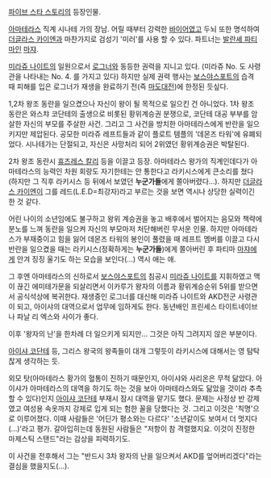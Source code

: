 [[파이브 스타 스토리]]의 등장인물.

[[아마테라스]] 직계 시나테 가의 장남. 어릴 때부터 강력한 [[바이어]]였고 두뇌 또한 명석하여 [[더글라스 카이엔]]과 마찬가지로 검성기 '미러'를 사용 할 수 있다. 파트너는 [[발란셰 파티마]]인 [[마쟈]].

[[미라쥬 나이트]]의 일원으로서 [[로그너]]와 동등한 권력을 지니고 있다. (미라쥬 No. 도 사령관을 나타내는 No. 4. 를 가지고 있다) 하지만 실제 권력 행사는 [[보스야스포트]]의 습격 때 피해를 입은 로그너가 재생을 완료하기 전(즉 [[마도대전]])에 한정된 듯싶다.

1,2차 왕조 동란을 일으켰으나 자신이 왕이 될 목적으로 일으킨 건 아니었다. 1차 왕조 동란은 와스챠 코단테의 출생으로 비롯된 황위계승권 분쟁으로, 코단테 대공 부부를 암살한 자신의 부모를 주살한 사건. 그리고 그 사건을 방치한 아마테라스에게 반란을 일으키지만 제압된다. 공모한 미라쥬 레프트들과 같이 플로트 템플의 '데몬즈 타워'에 유폐되었다. 시나테가는 단절되고, 자신은 사망처리 되어 2위였던 황위계승권은 박탈된다.

2차 왕조 동란시 [[휴즈레스 칼리]] 등을 이끌고 등장. 아마테라스 왕가의 직계인데다가 아마테라스의 능력인 차원 회랑도 자기한테는 안 통한다고 라키시스에게 큰소리를 쳤다(하지만 그 직후 라키시스 등 뒤에서 보였던 '''누군가들'''에게 쫄아버렸다...). 하지만 [[더글라스 카이엔]]이 그를 레드(L.E.D=최강자)라고 부르는 것을 보면 역시나 상당한 실력이긴 한 것 같다.

어린 나이의 소년임에도 불구하고 왕위 계승권을 놓고 배후에서 벌어지는 음모와 책략에 분노를 느껴 동란을 일으켜 자신의 부모마저 처단해버린 무서운 인물. 하지만 아마테라스가 부재중이고 힘을 잃어 데몬즈 타워의 봉인이 풀렸을 때 레프트 멤버를 이끌고 다시 반란을 일으켰을 때는 라키시스(정확하게는 '''누군가들''')에게 쫄아버린 후 파티마 [[마쟈]]에게 안겨 징징 울기도 하는 모습을 보인다(...) 역시 애는 애.

그 후엔 아마테라스의 신하로서 [[보스야스포트]]의 침공시 [[미라쥬 나이트]]를 지휘하였고 맥이 끊긴 에미테가문을 되살리면서 이카루가 왕자의 이름과 황위계승순위 5위를 받으면서 공식석상에 복귀한다. 재생중인 로그너를 대신해 미라쥬 나이트와 AKD전군 사령관이 되고, 아이샤의 대역으로서 업무에 임하게도 한다. 동년배인 프린세스 타이트네이브나 파날 리 엑스와 사이가 좋다.

이후 '왕자의 난'을 한차례 더 일으키게 되지만... 그것은 아직 그려지지 않은 부분이다.

[[아이샤 코단테]] 등, 그리스 왕국의 왕족들이 대개 그렇듯이 라키시스에 대해서는 영 탐탁찮게 생각하는 듯.

외모 탓(아마테라스 황가의 혈통이 진하기 때문인지, 아이샤와 사리온은 무척 닮았다. 아이샤가 아마테라스의 대역을 하기도 하는 것을 보아 아마테라스와도 닮았을 것이라 추측할 수 있다)인지 [[아이샤 코단테]] 부재시 잠시 대역을 맡기도 했다. 문제는 사정상 반 강제였고 여성용 속옷까지 강제로 입게 되는 험한 꼴을 당했다는 것. 그리고 이것은 '칙명'으로 이루어졌다. 이때 사람들은 '어딘가 평소와는 다르다' '소년같이도 보여서 더 멋지다(...)'라고 평가. 갈아입히는데 동원된 사람들은 "저항이 참 격렬했지요. 이것이 진정한 마제스틱 스탠드"라는 감상을 피력하기도.

이 사건을 전후해서 그는 "반드시 3차 왕자의 난을 일으켜서 AKD를 엎어버리겠다"라는 결심을 했을지도(…).

